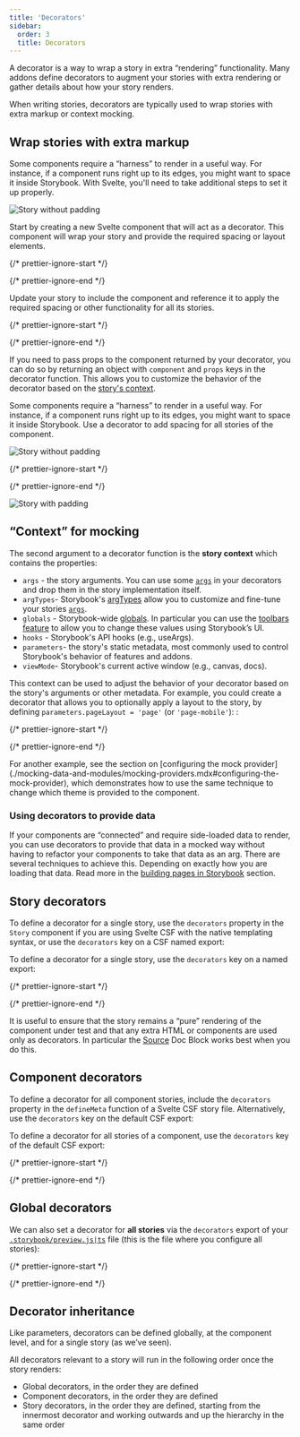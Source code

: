 ```yaml
---
title: 'Decorators'
sidebar:
  order: 3
  title: Decorators
---
```


A decorator is a way to wrap a story in extra “rendering” functionality. Many addons define decorators to augment your stories with extra rendering or gather details about how your story renders.

When writing stories, decorators are typically used to wrap stories with extra markup or context mocking.

## Wrap stories with extra markup

<IfRenderer renderer="svelte">

  Some components require a “harness” to render in a useful way. For instance, if a component runs right up to its edges, you might want to space it inside Storybook. With Svelte, you'll need to take additional steps to set it up properly.

  ![Story without padding](../_assets/writing-stories/decorators-no-padding.png)

  Start by creating a new Svelte component that will act as a decorator. This component will wrap your story and provide the required spacing or layout elements.

  {/* prettier-ignore-start */}

  <CodeSnippets path="margindecorator.md" />

  {/* prettier-ignore-end */}

  Update your story to include the component and reference it to apply the required spacing or other functionality for all its stories.

  {/* prettier-ignore-start */}

  <CodeSnippets path="your-component-with-decorator.md" />

  {/* prettier-ignore-end */}

  If you need to pass props to the component returned by your decorator, you can do so by returning an object with `component` and `props` keys in the decorator function. This allows you to customize the behavior of the decorator based on the [story's context](#context-for-mocking).

  <CodeSnippets path="your-component-with-decorator-with-props.md" />

</IfRenderer>

<If notRenderer="svelte">

  Some components require a “harness” to render in a useful way. For instance, if a component runs right up to its edges, you might want to space it inside Storybook. Use a decorator to add spacing for all stories of the component.

  ![Story without padding](../_assets/writing-stories/decorators-no-padding.png)

  {/* prettier-ignore-start */}

  <CodeSnippets path="your-component-with-decorator.md" />

  {/* prettier-ignore-end */}

</If>

![Story with padding](../_assets/writing-stories/decorators-padding.png)

## “Context” for mocking

The second argument to a decorator function is the **story context** which contains the properties:

* `args` - the story arguments. You can use some [`args`](./args.mdx) in your decorators and drop them in the story implementation itself.
* `argTypes`- Storybook's [argTypes](../api/arg-types.mdx) allow you to customize and fine-tune your stories [`args`](./args.mdx).
* `globals` - Storybook-wide [globals](../essentials/toolbars-and-globals.mdx#globals). In particular you can use the [toolbars feature](../essentials/toolbars-and-globals.mdx#global-types-and-the-toolbar-annotation) to allow you to change these values using Storybook’s UI.
* `hooks` - Storybook's API hooks (e.g., useArgs).
* `parameters`- the story's static metadata, most commonly used to control Storybook's behavior of features and addons.
* `viewMode`- Storybook's current active window (e.g., canvas, docs).

This context can be used to adjust the behavior of your decorator based on the story's arguments or other metadata. For example, you could create a decorator that allows you to optionally apply a layout to the story, by defining `parameters.pageLayout = 'page'` (or `'page-mobile'`):
:

{/* prettier-ignore-start */}

<CodeSnippets path="decorator-parameterized-in-preview.md" />

{/* prettier-ignore-end */}

<Callout variant="info" icon="💡">
  For another example, see the section on [configuring the mock provider](./mocking-data-and-modules/mocking-providers.mdx#configuring-the-mock-provider), which demonstrates how to use the same technique to change which theme is provided to the component.
</Callout>

### Using decorators to provide data

If your components are “connected” and require side-loaded data to render, you can use decorators to provide that data in a mocked way without having to refactor your components to take that data as an arg. There are several techniques to achieve this. Depending on exactly how you are loading that data. Read more in the [building pages in Storybook](./build-pages-with-storybook.mdx) section.

## Story decorators

<IfRenderer renderer="svelte">

  To define a decorator for a single story, use the `decorators` property in the `Story` component if you are using Svelte CSF with the native templating syntax, or use the `decorators` key on a CSF named export:

</IfRenderer>

<If notRenderer="svelte">

  To define a decorator for a single story, use the `decorators` key on a named export:

</If>

{/* prettier-ignore-start */}

<CodeSnippets path="button-story-decorator.md" />

{/* prettier-ignore-end */}

It is useful to ensure that the story remains a “pure” rendering of the component under test and that any extra HTML or components are used only as decorators. In particular the [Source](../api/doc-blocks/doc-block-source.mdx) Doc Block works best when you do this.

## Component decorators

<IfRenderer renderer="svelte">

  To define a decorator for all component stories, include the `decorators` property in the `defineMeta` function of a Svelte CSF story file. Alternatively, use the `decorators` key on the default CSF export:

</IfRenderer>

<If notRenderer="svelte">

  To define a decorator for all stories of a component, use the `decorators` key of the default CSF export:

</If>

{/* prettier-ignore-start */}

<CodeSnippets path="button-story-component-decorator.md" />

{/* prettier-ignore-end */}

## Global decorators

We can also set a decorator for **all stories** via the `decorators` export of your [`.storybook/preview.js|ts`](../configure/index.mdx#configure-story-rendering) file (this is the file where you configure all stories):

{/* prettier-ignore-start */}

<CodeSnippets path="storybook-preview-global-decorator.md" />

{/* prettier-ignore-end */}

## Decorator inheritance

Like parameters, decorators can be defined globally, at the component level, and for a single story (as we’ve seen).

All decorators relevant to a story will run in the following order once the story renders:

* Global decorators, in the order they are defined
* Component decorators, in the order they are defined
* Story decorators, in the order they are defined, starting from the innermost decorator and working outwards and up the hierarchy in the same order
